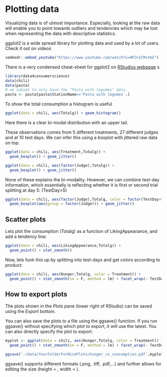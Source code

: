 
# Plotting data

Visualizing data is of utmost importance. 
Especially, looking at the raw data will enable you to point towards outliers and tendencies which may be lost when representing the data with descriptive statistics. 

ggplot2 is a wide spread library for plotting data and used by a lot of users. Check it out on videos

```r
vembedr::embed_youtube("https://www.youtube.com/watch?v=HPJn1CMvtmI")
```


There is a very condensed cheat-sheet for ggplot2 on [RStudios webpage](https://www.rstudio.com/embed/resources/cheatsheets/)
s

```r
library(data4consumerscience)
data(chili)
data(pasta)
# we subset to only have the "Pasta with legumes" data. 
pasta <- pasta[pasta$StationName=='Pasta with legumes',]
```

To show the total consumption a histogram is useful

```r
ggplot(data = chili, aes(Totalg)) + geom_histogram()
```

Here there is a clear bi-modal distribution with an upper tail. 

These observations comes from 5 different treatments, 27 different judges and at 10 test days. We can infer this using a boxplot with jittered raw data on top. 

```r
ggplot(data = chili, aes(Treatment,Totalg)) + 
  geom_boxplot() + geom_jitter()
```

```r
ggplot(data = chili, aes(factor(Judge),Totalg)) + 
  geom_boxplot() + geom_jitter()
```

None of these explains the bi-modality. 
However, we can combine test-day information, which essentially is reflecting whether it is first or second trial splitting at day 5: (TestDay>5)

```r
ggplot(data = chili, aes(factor(Judge),Totalg, color = factor(TestDay>5))) + 
  geom_boxplot(aes(group = factor(Judge))) + geom_jitter()
```


## Scatter plots

Lets plot the consumption (Totalg) as a function of LikingAppearance, and add a tendency line: 

```r
ggplot(data = chili, aes(LikingAppearance,Totalg)) + 
  geom_point() + stat_smooth()
```
Now, lets funk this up by splitting into test-days and get colors according to product: 

```r
ggplot(data = chili, aes(Hunger,Totalg, color = Treatment)) + 
  geom_point() + stat_smooth(se = F, method = lm) + facet_wrap(~ TestDay>5)
```

## How to export plots 

The plots shown in the _Plots_ pane (lower right of RStudio) can be saved using the _Export_ bottom. 

You can also save the plots to a file using the ggsave() function. 
If you run ggsave() without specifying which plot to export, it will use the latest. 
You can also directly specify the plot to export: 

```r
myplot <- ggplot(data = chili, aes(Hunger,Totalg, color = Treatment)) + 
  geom_point() + stat_smooth(se = F, method = lm) + facet_wrap(~ TestDay>5)

ggsave('./data/YourFolderForNicePlots/hunger_vs_consumption.pdf',myplot)
```

ggsave() supports different formats (.png, .tiff, .pdf,...) and further allows for editing the size (height = , width = ). 

